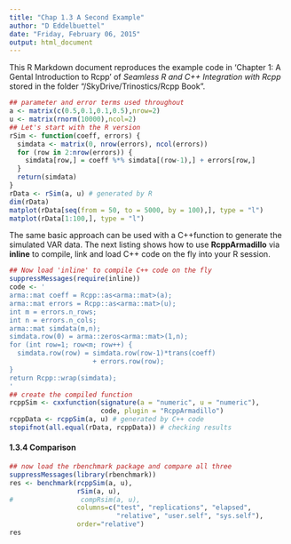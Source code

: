 ```yaml
---
title: "Chap 1.3 A Second Example"
author: "D Eddelbuettel"
date: "Friday, February 06, 2015"
output: html_document
---
```


This R Markdown document reproduces the example code in 
'Chapter 1: A Gental Introduction to Rcpp' of
*Seamless R and C++ Integration with Rcpp*
stored in the folder
"/SkyDrive/Trinostics/Rcpp Book".

```r
## parameter and error terms used throughout
a <- matrix(c(0.5,0.1,0.1,0.5),nrow=2)
u <- matrix(rnorm(10000),ncol=2)
## Let's start with the R version
rSim <- function(coeff, errors) {
  simdata <- matrix(0, nrow(errors), ncol(errors))
  for (row in 2:nrow(errors)) {
    simdata[row,] = coeff %*% simdata[(row-1),] + errors[row,]
  }
  return(simdata)
}
rData <- rSim(a, u) # generated by R
dim(rData)
matplot(rData[seq(from = 50, to = 5000, by = 100),], type = "l")
matplot(rData[1:100,], type = "l")
```

The same basic approach can be used with a C++function to 
generate the simulated VAR data. 
The next listing shows how to use **RcppArmadillo** via **inline** to compile,
link and load C++ code on the fly into your R session.

```r
## Now load 'inline' to compile C++ code on the fly
suppressMessages(require(inline))
code <- '
arma::mat coeff = Rcpp::as<arma::mat>(a);
arma::mat errors = Rcpp::as<arma::mat>(u);
int m = errors.n_rows;
int n = errors.n_cols;
arma::mat simdata(m,n);
simdata.row(0) = arma::zeros<arma::mat>(1,n);
for (int row=1; row<m; row++) {
  simdata.row(row) = simdata.row(row-1)*trans(coeff)
                     + errors.row(row);
}
return Rcpp::wrap(simdata);
'
## create the compiled function
rcppSim <- cxxfunction(signature(a = "numeric", u = "numeric"),
                       code, plugin = "RcppArmadillo")
rcppData <- rcppSim(a, u) # generated by C++ code
stopifnot(all.equal(rData, rcppData)) # checking results
```

#### 1.3.4 Comparison

```r
## now load the rbenchmark package and compare all three
suppressMessages(library(rbenchmark))
res <- benchmark(rcppSim(a, u),
                 rSim(a, u),
#                 compRsim(a, u),
                 columns=c("test", "replications", "elapsed",
                           "relative", "user.self", "sys.self"),
                 order="relative")
res
```


